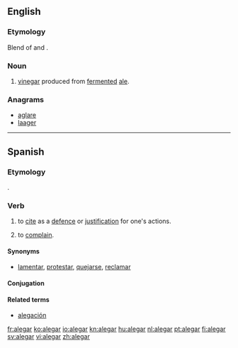 ==English==

===Etymology===
Blend of {{term|ale|lang=en}} and {{term|vinegar|vine'''gar'''|lang=en}}.

===Noun===
{{en-noun|-}}

# [[vinegar]] produced from [[ferment]]ed [[ale]].

===Anagrams===
* [[aglare#English|aglare]]
* [[laager#English|laager]]

----

==Spanish==

===Etymology===
{{etyl|la|es}} {{term|allegare|lang=la}}.

===Verb===
{{es-verb|aleg|ar|pret=alegué}}

# {{transitive|lang=es}} to [[cite]] as a [[defence]] or [[justification]] for one's actions.
# {{intransitive|lang=es}} to [[complain]].

====Synonyms====
* {{sense|to complain}} [[lamentar]], [[protestar]], [[quejar|quejarse]], [[reclamar]]

====Conjugation====
{{es-conj-gar|ale}}

====Related terms====
* [[alegación]]

[[fr:alegar]]
[[ko:alegar]]
[[io:alegar]]
[[kn:alegar]]
[[hu:alegar]]
[[nl:alegar]]
[[pt:alegar]]
[[fi:alegar]]
[[sv:alegar]]
[[vi:alegar]]
[[zh:alegar]]